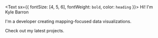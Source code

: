
<Text sx={{ fontSize: [4, 5, 6], fontWeight: `bold`, color: `heading` }}>
  Hi! I'm Kyle Barron
</Text>

I'm a developer creating mapping-focused data visualizations.

Check out my <Link to="/projects">latest projects</Link>.
